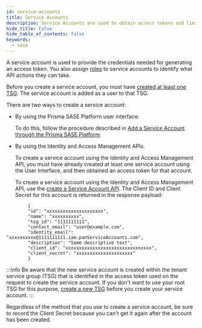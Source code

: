 ```yaml
---
id: service-accounts
title: Service Accounts
description: Service Accounts are used to obtain access tokens and limit access to SASE APIs.
hide_title: False
hide_table_of_contents: false
keywords:
  - sase
---
```


A service account is used to provide the credentials needed for generating an access token.
You also assign [roles](/sase/docs/roles) to service accounts to identify what API actions
they can take.

Before you create a service account, you must have
[created at least one TSG](/sase/docs/tenant-service-groups). The service
account is added as a user to that TSG.

There are two ways to create a service account:

- By using the Prisma SASE Platform user interface.

  To do this, follow the procedure described in
  [Add a Service Account through the Prisma SASE Platform](https://docs.paloaltonetworks.com/common-services/identity-and-access-access-management/manage-identity-and-access/add-service-accounts).

- By using the Identity and Access Management APIs.

  To create a service account using the Identity and Access Management API, you must have already
  created at least one service account using the User Interface, and then obtained an access token for
  that account.

  To create a service account using the Identity and Access Management API, use the
  [create a Service Account
  API](/sase/api/iam/post-iam-v-1-service-accounts).
  The Client ID and Client Secret for this account is returned in the response payload:

```
        {
        "id": "xxxxxxxxxxxxxxxxxxxxx",
        "name": "xxxxxxxxxx",
        "tsg_id": "1111111111",
        "contact_email": "user@example.com",
        "identity_email": "xxxxxxxxxx@1111111111.iam.panServiceAccounts.com",
        "description": "Some descriptive text",
        "client_id": "xxxxxxxxxxxxxxxxxxxxxxxxxxxxxxxx",
        "client_secret": "xxxxxxxxxxxxxxxxxxxxx"
        }
```

:::info
Be aware that the new service account is created within the tenant service group (TSG)
that is identified in the access token used on the request to create the service
account. If you don't want to use your root TSG for this purpose,
[create a new TSG](/sase/api/tenancy/post-tenancy-v-1-tenant-service-groups)
before you create your service account.
:::

Regardless of the method that you use to create a service account, be sure to record the
Client Secret because you can't get it again after the account has been created.
